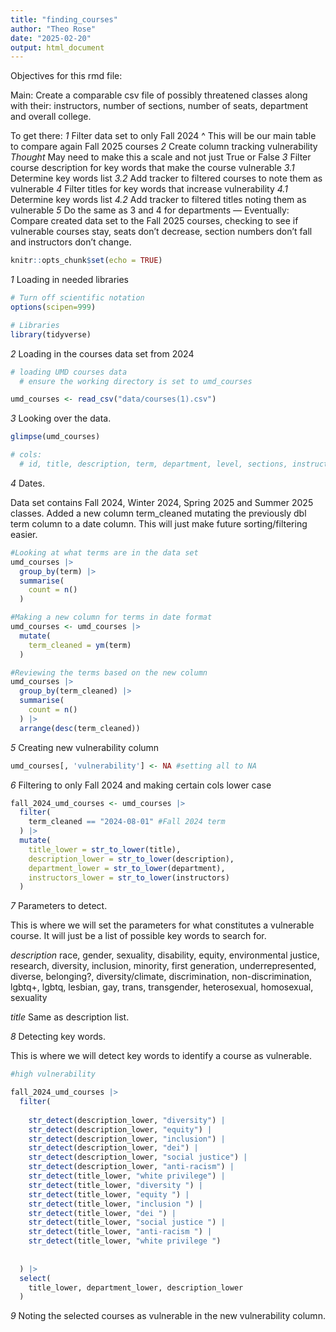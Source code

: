 ```yaml
---
title: "finding_courses"
author: "Theo Rose"
date: "2025-02-20"
output: html_document
---
```


Objectives for this rmd file:

Main: Create a comparable csv file of possibly threatened classes along with their: instructors, number of sections, number of seats, department and overall college.

To get there: 
            *1* Filter data set to only Fall 2024
                ^ This will be our main table to compare again Fall 2025 courses
            *2* Create column tracking vulnerability
              *Thought* May need to make this a scale and not just True or False
            *3* Filter course description for key words that make the course vulnerable
              *3.1* Determine key words list
              *3.2* Add tracker to filtered courses to note them as vulnerable
            *4* Filter titles for key words that increase vulnerability
              *4.1* Determine key words list
              *4.2* Add tracker to filtered titles noting them as vulnerable
            *5* Do the same as 3 and 4 for departments
            *---*
            Eventually: Compare created data set to the Fall 2025 courses,
            checking to see if vulnerable courses stay, seats don't decrease,
            section numbers don't fall and instructors don't change.

```r
knitr::opts_chunk$set(echo = TRUE)
```

*1* Loading in needed libraries

```r
# Turn off scientific notation
options(scipen=999)

# Libraries
library(tidyverse)

```

*2* Loading in the courses data set from 2024

```r

# loading UMD courses data
  # ensure the working directory is set to umd_courses

umd_courses <- read_csv("data/courses(1).csv")

```

*3* Looking over the data. 

```r

glimpse(umd_courses)

# cols:
  # id, title, description, term, department, level, sections, instructors, seats, open_seats, filled_seats, syllabus_count

```

*4* Dates.

Data set contains Fall 2024, Winter 2024, Spring 2025 and Summer 2025 classes. Added a new column term_cleaned mutating the previously dbl term column to a date column. This will just make future sorting/filtering easier.

```r

#Looking at what terms are in the data set
umd_courses |>
  group_by(term) |>
  summarise(
    count = n()
  )

#Making a new column for terms in date format
umd_courses <- umd_courses |>
  mutate(
    term_cleaned = ym(term)
  )

#Reviewing the terms based on the new column
umd_courses |>
  group_by(term_cleaned) |>
  summarise(
    count = n()
  ) |>
  arrange(desc(term_cleaned))

```


*5* Creating new vulnerability column

```r

umd_courses[, 'vulnerability'] <- NA #setting all to NA

```


*6* Filtering to only Fall 2024 and making certain cols lower case

```r

fall_2024_umd_courses <- umd_courses |>
  filter(
    term_cleaned == "2024-08-01" #Fall 2024 term
  ) |>
  mutate(
    title_lower = str_to_lower(title),
    description_lower = str_to_lower(description),
    department_lower = str_to_lower(department),
    instructors_lower = str_to_lower(instructors)
  )

```


*7* Parameters to detect.

This is where we will set the parameters for what constitutes a vulnerable course. It will just be a list of possible key words to search for.

  *description*
  race, gender, sexuality, disability, equity, environmental justice, research, diversity, inclusion, minority, first generation, underrepresented, diverse, belonging?, diversity/climate, discrimination, non-discrimination, lgbtq+, lgbtq, lesbian, gay, trans, transgender, heterosexual, homosexual, sexuality 
  
  *title*
  Same as description list.

*8* Detecting key words.

This is where we will detect key words to identify a course as vulnerable.

```r

#high vulnerability

fall_2024_umd_courses |>
  filter(
    
    str_detect(description_lower, "diversity") |
    str_detect(description_lower, "equity") |
    str_detect(description_lower, "inclusion") |
    str_detect(description_lower, "dei") |
    str_detect(description_lower, "social justice") |
    str_detect(description_lower, "anti-racism") |
    str_detect(title_lower, "white privilege") |
    str_detect(title_lower, "diversity ") |
    str_detect(title_lower, "equity ") |
    str_detect(title_lower, "inclusion ") |
    str_detect(title_lower, "dei ") |
    str_detect(title_lower, "social justice ") |
    str_detect(title_lower, "anti-racism ") |
    str_detect(title_lower, "white privilege ")
    
    
  ) |>
  select(
    title_lower, department_lower, description_lower
  )

```

*9* Noting the selected courses as vulnerable in the new vulnerability column.

```r



```

